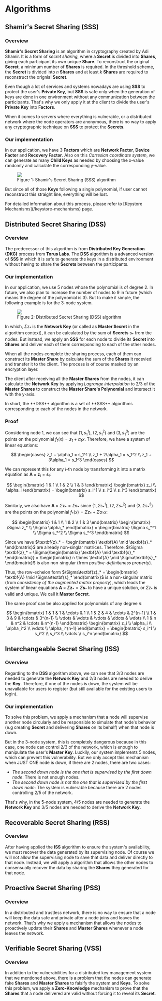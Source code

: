 # Algorithms

## Shamir's Secret Sharing (SSS)

### Overview

**Shamir's Secret Sharing** is an algorithm in cryptography created by Adi Shamir. It is a form of _secret sharing_, where a **Secret** is divided into **Shares**, giving each participant its own unique **Share**. To reconstruct the original **Secret**, a minimum number of **Shares** is required. In the threshold scheme, the **Secret** is divided into $n$ **Shares** and at least $k$ **Shares** are required to reconstruct the orignial **Secret**.

Even though a lot of services and systems nowadays are using **SSS** to protect the user's **Private Key**, but **SSS** is safe only when the generation of keys are done in one environment without any communication between the participants. That's why we only apply it at the client to divide the user's **Private Key** into **Factors**.

When it comes to servers where everything is vulnerable, or a distributed network where the node operators are anonymous, there is no way to apply any cryptographic technique on **SSS** to protect the **Secrets**.

### Our implementation

In our application, we have 3 **Factors** which are **Network Factor**, **Device Factor** and **Recovery Factor**. Also on this _Cartesian coordinate system_, we can generate as many **Child Keys** as needed by choosing the x-value randomly and calculate the corresponding y-value.

<figure className="mx-auto w-full sm:w-1/2 xl:w-1/3">
    <img src="/static/img/sss_plot.png" />
    <figcaption>Figure 1: Shamir's Secret Sharing (SSS) algorithm</figcaption>
</figure>

But since all of those **Keys** following a single polynomial, if user cannot reconstruct this straight line, everything will be lost.

<Note>
    For detailed information about this process, please refer to [Keystore
    Mechanisms](/keystore-mechanisms) page.
</Note>

## Distributed Secret Sharing (DSS)

### Overview

The predecessor of this algorithm is from **Distributed Key Generation (DKG)** process from **Torus Labs**. The **DSS** algorithm is a advanced version of **SSS** in which it is safe to generate the keys in a distributed environment without having to share the **Secrets** between the participants.

### Our implementation

In our application, we use 5 nodes whose the polynomial is of degree 2. In future, we also plan to increase the number of nodes to 9 in future (which means the degree of the polynomial is 3). But to make it simple, the following example is for the 3-node system.

<figure className="mx-auto w-full sm:w-1/2 xl:w-1/3">
    <img src="/static/img/dss_plot.png" />
    <figcaption>
        Figure 2: Distributed Secret Sharing (DSS) algorithm
    </figcaption>
</figure>

In which, $\Sigma\text{z}_{*}$ is the **Network Key** (or called as **Master Secret** in the algorithm context), it can be calculated by the sum of **Secrets** $\text{s}_{*}$ from the nodes. But instead, we apply an **SSS** for each node to divide its **Secret** into **Shares** and deliver each of them corresponding to each of the other nodes.

When all the nodes complete the sharing process, each of them can construct its **Master Share** by calculate the sum of the **Shares** it recevied and transfer it to the client. The process is of course masked by an encryption layer.

The client after receiving all the **Master Shares** from the nodes, it can calculate the **Network Key** by applying _Lagrange interpolation_ to 2/3 of the **Master Shares** to construct the **Master Share's Polynomial** and intersect it with the y-axis.

<Note>
    In short, the **DSS** algorithm is a set of **SSS** algorithms corresponding
    to each of the nodes in the network.
</Note>

### Proof

Considering node 1, we can see that $\left(1, s_1^1\right)$, $\left(2, s_1^2\right)$ and $\left(3, s_1^3\right)$ are the points on the polynomial $f_1(x) = z_1 + \alpha_1x$. Therefore, we have a system of linear equations:

$$
\begin{cases}
z_1 + \alpha_1 = s_1^1 \\
z_1 + 2\alpha_1 = s_1^2 \\
z_1 + 3\alpha_1 = s_1^3
\end{cases}
$$

We can represent this for any $i$-th node by transforming it into a matrix equation as $\textbf{A} \times \textbf{z}_i = \textbf{s}_i$:

$$
\begin{bmatrix}
1 & 1 \\
1 & 2 \\
1 & 3
\end{bmatrix} \begin{bmatrix}
z_i \\
\alpha_i
\end{bmatrix} = \begin{bmatrix}
s_i^1 \\
s_i^2 \\
s_i^3
\end{bmatrix}
$$

Similarly, we also have $\textbf{A} \times \Sigma\textbf{z}_* = \Sigma\textbf{s}_*$ since $\left(1, \Sigma s_*^1\right)$, $\left(2, \Sigma s_*^2\right)$ and $\left(3, \Sigma s_*^3\right)$ are the points on the polynomial $f_*(x) = \Sigma z_* + \Sigma\alpha_*x$:

$$
\begin{bmatrix}
1 & 1 \\
1 & 2 \\
1 & 3
\end{bmatrix} \begin{bmatrix}
\Sigma z_* \\
\Sigma \alpha_*
\end{bmatrix} = \begin{bmatrix}
\Sigma s_*^1 \\
\Sigma s_*^2 \\
\Sigma s_*^3
\end{bmatrix}
$$

Since we have $\textbf{z}_* = \begin{bmatrix} \textbf{A} \mid \textbf{s}_* \end{bmatrix}$ are already non-singlar matrices. Therefore, $\Sigma \textbf{z}_* = \Sigma{\begin{bmatrix} \textbf{A} \mid \textbf{s}_* \end{bmatrix}} = \begin{bmatrix} n \times \textbf{A} \mid \Sigma\textbf{s}_* \end{bmatrix}$ is also non-singular (from _positive-definiteness property_).

Thus, the row-echelon form $\Sigma\textbf{z}_* = \begin{bmatrix} \textbf{A} \mid \Sigma\textbf{s}_* \end{bmatrix}$ is a non-singular matrix (from _consistency of the augmented matrix property_), which leads the system of linear equations $\textbf{A} \times \Sigma\textbf{z}_* = \Sigma\textbf{s}_*$ to have a unique solution, or $\Sigma z_*$ is valid and unique. We call it **Master Secret**.

The same proof can be also applied for polynomials of any degree $n$:

$$
\begin{bmatrix}
1 & 1 & 1 & \cdots & 1 \\
1 & 2 & 4 & \cdots & 2^{n-1} \\
1 & 3 & 9 & \cdots & 3^{n-1} \\
\vdots & \vdots & \vdots & \ddots & \vdots \\
1 & n & n^2 & \cdots & n^{n-1}
\end{bmatrix} \begin{bmatrix}
z_i \\
\alpha_i \\
\alpha_i^2 \\
\vdots \\
\alpha_i^{n-1}
\end{bmatrix} = \begin{bmatrix}
s_i^1 \\
s_i^2 \\
s_i^3 \\
\vdots \\
s_i^n
\end{bmatrix}
$$

## Interchangeable Secret Sharing (ISS)

### Overview

Regarding to the **DSS** algorithm above, we can see that 3/3 nodes are needed to generate the **Network Key** and 2/3 nodes are needed to derive the **Key**. Therefore, if one of the nodes is down, the system will be unavailable for users to register (but still available for the existing users to login).

### Our implementation

To solve this problem, we apply a mechanism that a node will supervise another node circularly and be responsible to simulate that node's behavior (e.g creating **Secret** and delivering **Shares** on its behalf) when that node is down.

But in the 3-node system, this is completely dangerous because in this case, one node can control 2/3 of the network, which is enough to manipulate the user's **Master Key**. Luckily, our system implements 5 nodes, which can prevent this vulnerability. But we only accept this mechanism when JUST ONE node is down, if there are 2 nodes, there are two cases:

-   _The second down node is the one that is supervised by the first down node_: There is not enough nodes.
-   _The second down node is not the one that is supervised by the first down node_: The system is vulnerable because there are 2 nodes controlling 2/5 of the network.

That's why, in the 5-node system, 4/5 nodes are needed to generate the **Network Key** and 3/5 nodes are needed to derive the **Network Key**.

## Recoverable Secret Sharing (RSS)

### Overview

After having applied the **ISS** algorithm to ensure the system's availability, we must recover the data generated by its supervising node. Of course we will not allow the supervising node to save that data and deliver directly to that node. Instead, we will apply a algorithm that allows the other nodes to consensually recover the data by sharing the **Shares** they generated for that node.

## Proactive Secret Sharing (PSS)

### Overview

In a distributed and trustless network, there is no way to ensure that a node will keep the data safe and private after a node joins and leaves the network. That's why we apply a mechanism that allows the nodes to proactively update their **Shares** and **Master Shares** whenever a node leaves the network.

## Verifiable Secret Sharing (VSS)

### Overview

In addition to the vulnerabilities for a distributed key management system that we mentioned above, there is a problem that the nodes can generate fake **Shares** and **Master Shares** to falsify the system and **Keys**. To solve this problem, we apply a **Zero-Knowledge** mechanism to prove that the **Shares** that a node delivered are valid without forcing it to reveal its **Secret**.
